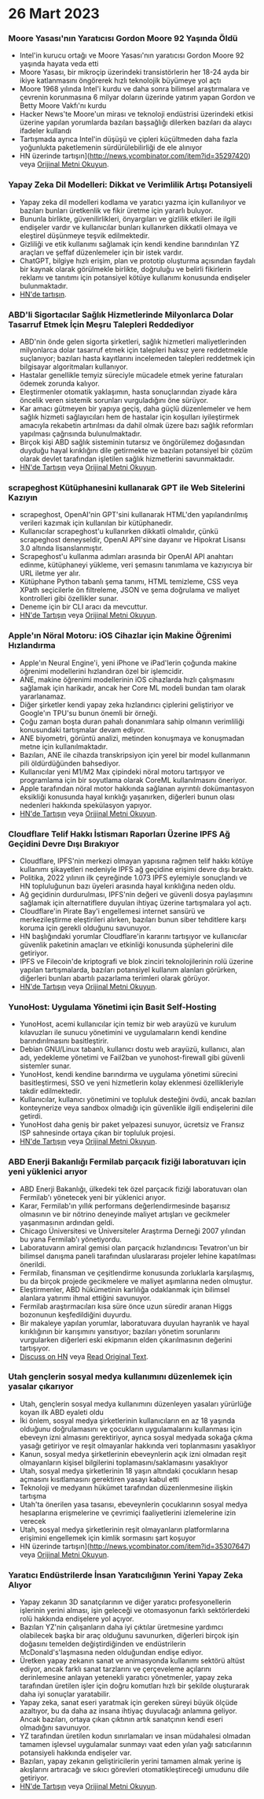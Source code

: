 
<Steps>

# 26 Mart 2023

### Moore Yasası'nın Yaratıcısı Gordon Moore 92 Yaşında Öldü

- Intel'in kurucu ortağı ve Moore Yasası'nın yaratıcısı Gordon Moore 92 yaşında hayata veda etti
- Moore Yasası, bir mikroçip üzerindeki transistörlerin her 18-24 ayda bir ikiye katlanmasını öngörerek hızlı teknolojik büyümeye yol açtı
- Moore 1968 yılında Intel'i kurdu ve daha sonra bilimsel araştırmalara ve çevrenin korunmasına 6 milyar doların üzerinde yatırım yapan Gordon ve Betty Moore Vakfı'nı kurdu
- Hacker News'te Moore'un mirası ve teknoloji endüstrisi üzerindeki etkisi üzerine yapılan yorumlarda bazıları başsağlığı dilerken bazıları da alaycı ifadeler kullandı
- Tartışmada ayrıca Intel'in düşüşü ve çipleri küçültmeden daha fazla yoğunlukta paketlemenin sürdürülebilirliği de ele alınıyor
- HN üzerinde tartışın](http://news.ycombinator.com/item?id=35297420) veya [Orijinal Metni Okuyun](https://www.moore.org/article-detail?newsUrlName=in-memoriam-gordon-moore-1929-2023).

### Yapay Zeka Dil Modelleri: Dikkat ve Verimlilik Artışı Potansiyeli

- Yapay zeka dil modelleri kodlama ve yaratıcı yazma için kullanılıyor ve bazıları bunları üretkenlik ve fikir üretme için yararlı buluyor.
- Bununla birlikte, güvenilirlikleri, önyargıları ve gizlilik etkileri ile ilgili endişeler vardır ve kullanıcılar bunları kullanırken dikkatli olmaya ve eleştirel düşünmeye teşvik edilmektedir.
- Gizliliği ve etik kullanımı sağlamak için kendi kendine barındırılan YZ araçları ve şeffaf düzenlemeler için bir istek vardır.
- ChatGPT, bilgiye hızlı erişim, plan ve prototip oluşturma açısından faydalı bir kaynak olarak görülmekle birlikte, doğruluğu ve belirli fikirlerin reklamı ve tanıtımı için potansiyel kötüye kullanımı konusunda endişeler bulunmaktadır.
- [HN'de tartışın](http://news.ycombinator.com/item?id=35299071).

### ABD'li Sigortacılar Sağlık Hizmetlerinde Milyonlarca Dolar Tasarruf Etmek İçin Meşru Talepleri Reddediyor

- ABD'nin önde gelen sigorta şirketleri, sağlık hizmetleri maliyetlerinden milyonlarca dolar tasarruf etmek için talepleri haksız yere reddetmekle suçlanıyor; bazıları hasta kayıtlarını incelemeden talepleri reddetmek için bilgisayar algoritmaları kullanıyor.
- Hastalar genellikle temyiz süreciyle mücadele etmek yerine faturaları ödemek zorunda kalıyor.
- Eleştirmenler otomatik yaklaşımın, hasta sonuçlarından ziyade kâra öncelik veren sistemik sorunları vurguladığını öne sürüyor.
- Kar amacı gütmeyen bir yapıya geçiş, daha güçlü düzenlemeler ve hem sağlık hizmeti sağlayıcıları hem de hastalar için koşulları iyileştirmek amacıyla rekabetin artırılması da dahil olmak üzere bazı sağlık reformları yapılması çağrısında bulunulmaktadır.
- Birçok kişi ABD sağlık sisteminin tutarsız ve öngörülemez doğasından duyduğu hayal kırıklığını dile getirmekte ve bazıları potansiyel bir çözüm olarak devlet tarafından işletilen sağlık hizmetlerini savunmaktadır.
- [HN'de Tartışın](http://news.ycombinator.com/item?id=35304017) veya [Orijinal Metni Okuyun](https://www.propublica.org/article/cigna-pxdx-medical-health-insurance-rejection-claims).

### scrapeghost Kütüphanesini kullanarak GPT ile Web Sitelerini Kazıyın

- scrapeghost, OpenAI'nin GPT'sini kullanarak HTML'den yapılandırılmış verileri kazımak için kullanılan bir kütüphanedir.
- Kullanıcılar scrapeghost'u kullanırken dikkatli olmalıdır, çünkü scrapeghost deneyseldir, OpenAI API'sine dayanır ve Hipokrat Lisansı 3.0 altında lisanslanmıştır.
- Scrapeghost'u kullanma adımları arasında bir OpenAI API anahtarı edinme, kütüphaneyi yükleme, veri şemasını tanımlama ve kazıyıcıya bir URL iletme yer alır.
- Kütüphane Python tabanlı şema tanımı, HTML temizleme, CSS veya XPath seçicilerle ön filtreleme, JSON ve şema doğrulama ve maliyet kontrolleri gibi özellikler sunar.
- Deneme için bir CLI aracı da mevcuttur.
- [HN'de Tartışın](http://news.ycombinator.com/item?id=35305655) veya [Orijinal Metni Okuyun](https://jamesturk.github.io/scrapeghost/).

### Apple'ın Nöral Motoru: iOS Cihazlar için Makine Öğrenimi Hızlandırma

- Apple'ın Neural Engine'i, yeni iPhone ve iPad'lerin çoğunda makine öğrenimi modellerini hızlandıran özel bir işlemcidir.
- ANE, makine öğrenimi modellerinin iOS cihazlarda hızlı çalışmasını sağlamak için harikadır, ancak her Core ML modeli bundan tam olarak yararlanamaz.
- Diğer şirketler kendi yapay zeka hızlandırıcı çiplerini geliştiriyor ve Google'ın TPU'su bunun önemli bir örneği.
- Çoğu zaman boşta duran pahalı donanımlara sahip olmanın verimliliği konusundaki tartışmalar devam ediyor.
- ANE biyometri, görüntü analizi, metinden konuşmaya ve konuşmadan metne için kullanılmaktadır.
- Bazıları, ANE ile cihazda transkripsiyon için yerel bir model kullanmanın pili öldürdüğünden bahsediyor.
- Kullanıcılar yeni M1/M2 Max çipindeki nöral motoru tartışıyor ve programlama için bir soyutlama olarak CoreML kullanılmasını öneriyor.
- Apple tarafından nöral motor hakkında sağlanan ayrıntılı dokümantasyon eksikliği konusunda hayal kırıklığı yaşanırken, diğerleri bunun olası nedenleri hakkında spekülasyon yapıyor.
- [HN'de Tartışın](http://news.ycombinator.com/item?id=35301447) veya [Orijinal Metni Okuyun](https://github.com/hollance/neural-engine).

### Cloudflare Telif Hakkı İstismarı Raporları Üzerine IPFS Ağ Geçidini Devre Dışı Bırakıyor

- Cloudflare, IPFS'nin merkezi olmayan yapısına rağmen telif hakkı kötüye kullanımı şikayetleri nedeniyle IPFS ağ geçidine erişimi devre dışı bıraktı.
- Politika, 2022 yılının ilk çeyreğinde 1.073 IPFS eylemiyle sonuçlandı ve HN topluluğunun bazı üyeleri arasında hayal kırıklığına neden oldu.
- Ağ geçidinin durdurulması, IPFS'nin değeri ve güvenli dosya paylaşımını sağlamak için alternatiflere duyulan ihtiyaç üzerine tartışmalara yol açtı.
- Cloudflare'in Pirate Bay'i engellemesi internet sansürü ve merkezileştirme eleştirileri alırken, bazıları bunun siber tehditlere karşı koruma için gerekli olduğunu savunuyor.
- HN başlığındaki yorumlar Cloudflare'in kararını tartışıyor ve kullanıcılar güvenlik paketinin amaçları ve etkinliği konusunda şüphelerini dile getiriyor.
- IPFS ve Filecoin'de kriptografi ve blok zinciri teknolojilerinin rolü üzerine yapılan tartışmalarda, bazıları potansiyel kullanım alanları görürken, diğerleri bunları abartılı pazarlama terimleri olarak görüyor.
- [HN'de Tartışın](http://news.ycombinator.com/item?id=35300200) veya [Orijinal Metni Okuyun](https://torrentfreak.com/cloudflare-disables-access-to-pirated-content-on-its-ipfs-gateway-230324/).

### YunoHost: Uygulama Yönetimi için Basit Self-Hosting

- YunoHost, acemi kullanıcılar için temiz bir web arayüzü ve kurulum kılavuzları ile sunucu yönetimini ve uygulamaların kendi kendine barındırılmasını basitleştirir.
- Debian GNU/Linux tabanlı, kullanıcı dostu web arayüzü, kullanıcı, alan adı, yedekleme yönetimi ve Fail2ban ve yunohost-firewall gibi güvenli sistemler sunar.
- YunoHost, kendi kendine barındırma ve uygulama yönetimi sürecini basitleştirmesi, SSO ve yeni hizmetlerin kolay eklenmesi özellikleriyle takdir edilmektedir.
- Kullanıcılar, kullanıcı yönetimini ve topluluk desteğini övdü, ancak bazıları konteynerize veya sandbox olmadığı için güvenlikle ilgili endişelerini dile getirdi.
- YunoHost daha geniş bir paket yelpazesi sunuyor, ücretsiz ve Fransız ISP sahnesinde ortaya çıkan bir topluluk projesi.
- [HN'de Tartışın](http://news.ycombinator.com/item?id=35300482) veya [Orijinal Metni Okuyun](https://yunohost.org).

### ABD Enerji Bakanlığı Fermilab parçacık fiziği laboratuvarı için yeni yüklenici arıyor

- ABD Enerji Bakanlığı, ülkedeki tek özel parçacık fiziği laboratuvarı olan Fermilab'ı yönetecek yeni bir yüklenici arıyor.
- Karar, Fermilab'ın yıllık performans değerlendirmesinde başarısız olmasının ve bir nötrino deneyinde maliyet artışları ve gecikmeler yaşanmasının ardından geldi.
- Chicago Üniversitesi ve Üniversiteler Araştırma Derneği 2007 yılından bu yana Fermilab'ı yönetiyordu.
- Laboratuvarın amiral gemisi olan parçacık hızlandırıcısı Tevatron'un bir bilimsel danışma paneli tarafından uluslararası projeler lehine kapatılması önerildi.
- Fermilab, finansman ve çeşitlendirme konusunda zorluklarla karşılaşmış, bu da birçok projede gecikmelere ve maliyet aşımlarına neden olmuştur.
- Eleştirmenler, ABD hükümetinin karlılığa odaklanmak için bilimsel alanlara yatırımı ihmal ettiğini savunuyor.
- Fermilab araştırmacıları kısa süre önce uzun süredir aranan Higgs bozonunun keşfedildiğini duyurdu.
- Bir makaleye yapılan yorumlar, laboratuvara duyulan hayranlık ve hayal kırıklığının bir karışımını yansıtıyor; bazıları yönetim sorunlarını vurgularken diğerleri eski ekipmanın elden çıkarılmasının değerini tartışıyor.
- [Discuss on HN](http://news.ycombinator.com/item?id=35303391) veya [Read Original Text](https://www.science.org/content/article/major-shake-coming-fermilab-troubled-u-s-particle-physics-center).

### Utah gençlerin sosyal medya kullanımını düzenlemek için yasalar çıkarıyor

- Utah, gençlerin sosyal medya kullanımını düzenleyen yasaları yürürlüğe koyan ilk ABD eyaleti oldu
- İki önlem, sosyal medya şirketlerinin kullanıcıların en az 18 yaşında olduğunu doğrulamasını ve çocukların uygulamalarını kullanması için ebeveyn izni almasını gerektiriyor, ayrıca sosyal medyada sokağa çıkma yasağı getiriyor ve reşit olmayanlar hakkında veri toplanmasını yasaklıyor
- Kanun, sosyal medya şirketlerinin ebeveynlerin açık izni olmadan reşit olmayanların kişisel bilgilerini toplamasını/saklamasını yasaklıyor
- Utah, sosyal medya şirketlerinin 18 yaşın altındaki çocukların hesap açmasını kısıtlamasını gerektiren yasayı kabul etti
- Teknoloji ve medyanın hükümet tarafından düzenlenmesine ilişkin tartışma
- Utah'ta önerilen yasa tasarısı, ebeveynlerin çocuklarının sosyal medya hesaplarına erişmelerine ve çevrimiçi faaliyetlerini izlemelerine izin verecek
- Utah, sosyal medya şirketlerinin reşit olmayanların platformlarına erişimini engellemek için kimlik sormasını şart koşuyor
- HN üzerinde tartışın](http://news.ycombinator.com/item?id=35307647) veya [Orijinal Metni Okuyun](https://www.bbc.com/news/world-us-canada-65060733).

### Yaratıcı Endüstrilerde İnsan Yaratıcılığının Yerini Yapay Zeka Alıyor

- Yapay zekanın 3D sanatçılarının ve diğer yaratıcı profesyonellerin işlerinin yerini alması, işin geleceği ve otomasyonun farklı sektörlerdeki rolü hakkında endişelere yol açıyor.
- Bazıları YZ'nin çalışanların daha iyi çıktılar üretmesine yardımcı olabilecek başka bir araç olduğunu savunurken, diğerleri birçok işin doğasını temelden değiştirdiğinden ve endüstrilerin McDonald's'laşmasına neden olduğundan endişe ediyor.
- Üretken yapay zekanın sanat ve animasyonda kullanımı sektörü altüst ediyor, ancak farklı sanat tarzlarını ve çerçeveleme açılarını derinlemesine anlayan yetenekli yaratıcı yönetmenler, yapay zeka tarafından üretilen işler için doğru komutları hızlı bir şekilde oluşturarak daha iyi sonuçlar yaratabilir.
- Yapay zeka, sanat eseri yaratmak için gereken süreyi büyük ölçüde azaltıyor, bu da daha az insana ihtiyaç duyulacağı anlamına geliyor. Ancak bazıları, ortaya çıkan çıktının artık sanatçının kendi eseri olmadığını savunuyor.
- YZ tarafından üretilen kodun sınırlamaları ve insan müdahalesi olmadan tamamen işlevsel uygulamalar sunmayı vaat eden yılan yağı satıcılarının potansiyeli hakkında endişeler var.
- Bazıları, yapay zekanın geliştiricilerin yerini tamamen almak yerine iş akışlarını artıracağı ve sıkıcı görevleri otomatikleştireceği umudunu dile getiriyor.
- [HN'de Tartışın](http://news.ycombinator.com/item?id=35308498) veya [Orijinal Metni Okuyun](https://reddit.com/r/blender/comments/121lhfq/i_lost_everything_that_made_me_love_my_job/).

</Steps>
